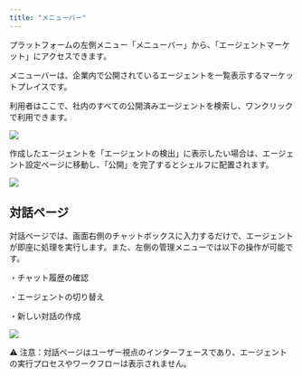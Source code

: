 ```yaml
---
title: "メニューバー"
---
```



プラットフォームの左側メニュー「メニューバー」から、「エージェントマーケット」にアクセスできます。

メニューバーは、企業内で公開されているエージェントを一覧表示するマーケットプレイスです。

利用者はここで、社内のすべての公開済みエージェントを検索し、ワンクリックで利用できます。

<img
  src="/images/80.png"
/>



作成したエージェントを「エージェントの検出」に表示したい場合は、エージェント設定ページに移動し、「公開」を完了するとシェルフに配置されます。

<img
  src="/images/02.png"
/>



## 対話ページ

対話ページでは、画面右側のチャットボックスに入力するだけで、エージェントが即座に処理を実行します。また、左側の管理メニューでは以下の操作が可能です。

・チャット履歴の確認

・エージェントの切り替え

・新しい対話の作成

<img
  src="/images/03.png"
/>



⚠ 注意：対話ページはユーザー視点のインターフェースであり、エージェントの実行プロセスやワークフローは表示されません。

